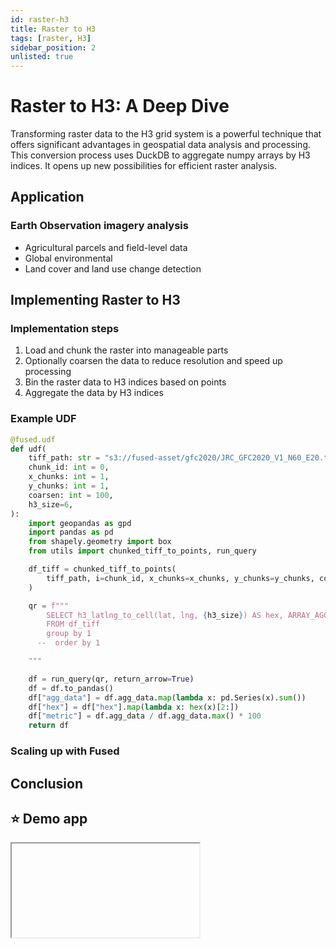```yaml
---
id: raster-h3
title: Raster to H3
tags: [raster, H3]
sidebar_position: 2
unlisted: true
---
```


# Raster to H3: A Deep Dive

Transforming raster data to the H3 grid system is a powerful technique that offers significant advantages in geospatial data analysis and processing. This conversion process uses DuckDB to aggregate numpy arrays by H3 indices. It opens up new possibilities for efficient raster analysis.


## Application

### Earth Observation imagery analysis

- Agricultural parcels and field-level data
- Global environmental
- Land cover and land use change detection


## Implementing Raster to H3


### Implementation steps

1. Load and chunk the raster into manageable parts
2. Optionally coarsen the data to reduce resolution and speed up processing
3. Bin the raster data to H3 indices based on points
4. Aggregate the data by H3 indices



### Example UDF

```python
@fused.udf
def udf(
    tiff_path: str = "s3://fused-asset/gfc2020/JRC_GFC2020_V1_N60_E20.tif",
    chunk_id: int = 0,
    x_chunks: int = 1,
    y_chunks: int = 1,
    coarsen: int = 100,
    h3_size=6,
):
    import geopandas as gpd
    import pandas as pd
    from shapely.geometry import box
    from utils import chunked_tiff_to_points, run_query

    df_tiff = chunked_tiff_to_points(
        tiff_path, i=chunk_id, x_chunks=x_chunks, y_chunks=y_chunks, coarsen=coarsen
    )

    qr = f"""
        SELECT h3_latlng_to_cell(lat, lng, {h3_size}) AS hex, ARRAY_AGG(data) as agg_data
        FROM df_tiff
        group by 1
      --  order by 1

    """

    df = run_query(qr, return_arrow=True)
    df = df.to_pandas()
    df["agg_data"] = df.agg_data.map(lambda x: pd.Series(x).sum())
    df["hex"] = df["hex"].map(lambda x: hex(x)[2:])
    df["metric"] = df.agg_data / df.agg_data.max() * 100
    return df

```


### Scaling up with Fused


## Conclusion


## ⭐ Demo app


<Iframe
  id="raster-h3"
  url="https://staging.fused.io/workbench#app/s/aH4sIAAAAAAAAA6VWbWvjOBD%2BK8L9kPhwG7%2FEbRow3LK7ve5x9KApexxxMIolO6KK5JPkttnS%2F34j2c1L2cuHizFYM6NnHs1oNPKrV0pCvanH1o1UBjUbQstHhDVqyGMueq02iuI1Z8YatNnqq1ZTUuCm2WpqKhssCEyDt25ILnKhzYVhhtNh7t1jbahCRqLbJPd8a%2F00m319mKEMveYCwZN7v99%2FLn67%2BRyHcVh8j4rZOCy%2BpiH4qHJvil4HreKDKRroZDoauRWcY62pGdVVaTGjD%2Fi7S8DHDj8I0IBjw0UNDuZpGqA4XbwFx4gv%2Fz%2FxHv6Q%2BHwMzJdHmO8sMkpOiHnPwSF3AtRRcizq%2BETufQcf4o7T4Cj3nYVenRD2Dn%2FIHEHUV8eIIwCOTyDe4T%2FUWIDGx3hTwJ1Au4Ufstr6OsaahMVfUXQC756DQ2bYYXQehUCeizd7vHPhPMH5hjagKaelWcoXaAUzN0YPrKqQm5J7AeqawcUj3eih7%2FfYomy1kevOhaEvpmCiaQ34%2BFOhBqagjWwVks8CPXy7uUHFsOQUQ5dZMY2AzLYbRU2rBKok%2BLIyUbIhgPALS3snBfVdo3pWzNhG9bf16Lw12KwQ03ba%2Fmpg%2BiopNPtB%2FzO02wRZu0UqLGo6HAcT3%2B874h4R6rCUTHcpmDuuxdztzKIDAfd7Lg%2FyItVPQRbzKzCVuFzRgmCDc0FohbjExIlDNz1AfRxZ6k%2B7giEVUGx7%2B4VqxXBAkglsfhKWUXodhTS6JtEkLCcTki7HJUnDeBJRqAg8jifjS7rEMRiukrJaXtLrZEmWUCZQLFXh0tkHsKPuv37H328WqWwIbjG7NW%2Bz8DMw1GGAoBIB8SEjfYW6pJyhL7RigiKMON501xFhugEBSQHaNW6sL2vK7D148YcdD99P021yS19wLYVTw569Z60fNKx8xEtOswfV0l4HN6h8pGRfVTHODzVQ2qoloLvBXL8rawh41fFluQejLaG1WCdFKblUYITTl6JztKZGsfKXKLTXG5zHrbyw9XXWiTsXHFLRu5jHYwcKULjoSZz1mRGzKtZMFA17oVxnMVj97nifoXsKdaVcVXe%2FD0W5wsr0%2BbL5%2BwLKXrQP5LfQZgMZyj0Yw6GBtuMUetTJI40N5fDDQc%2BfrrcB24cJZhjmxROjz%2BAEpmWW4TuIMysNYaeZgSxmXTFIUfeiqAP0Q8p1Ng7QEvoDE3UG0TbMlKss9Pc43NbrbO6%2Biz2DkZIb1mSvuWf7kO2dufeprtET5i2FRorr2pXpW%2B69dTB%2Fm6hceIGn6D8tU3RNhdHedO5t%2F5d6G9XGDl%2BwUngDgw1WHD5dXr1F4DF903I%2BKxWlwptWtlDe%2FgWPhWeExQkAAA%3D%3D"
  code={RASTER_TO_H3_CODE}
  requirements={[
    "/pyarrow/pyarrow-17.0.0-cp312-cp312-pyodide_2024_0_wasm32.whl",
    "pyodide-unix-timezones",
    "geopandas",
    "requests",
    "xarray",
    "yarl",
    "pydeck",
  ]}
/>
